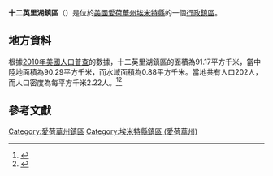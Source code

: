 {{noteTA
|G1=USState
|G2=地名
|G3=Unit
}}
{{Infobox settlement
|official_name            = 十二英里湖鎮區
|native_name = Twelve Mile Lake Township
|settlement_type          = [[行政鎮區|行政鎮區]]
|image_skyline            = 
|imagesize                = 
|image_map                = Map highlighting Twelve Mile Lake Township, Emmet County, Iowa.svg
|mapsize                  = 250px
|pushpin_map  =USA Iowa
|pushpin_label = 十二英里湖鎮區
|pushpin_label_position   = top
|pushpin_map_caption      = 十二英里湖鎮區在愛荷華州的位置
|subdivision_type         = [[世界政區索引|國家]]
|subdivision_type1        = [[美国州份|州份]]
|subdivision_type2        = [[愛荷華州行政区划|縣]]
|subdivision_name         = [[美国|美国]]
|subdivision_name1        = [[愛荷華州|愛荷華州]]
|subdivision_name2        = [[埃米特縣_(愛荷華州)|埃米特縣]]
|elevation_ft             = 1440
|elevation_m              = 440
|timezone                 = [[北美中部時區|北美中部時區]]
|area_total_km2           = 91.17
|area_land_km2            = 90.29
|area_water_km2           = 0.88
|area_total_sq_mi         = 
|area_land_sq_mi          = 
|area_water_sq_mi         = 
|population_as_of         = [[2010年美國人口普查|2010]]
|population_footnotes     = 
|population_total         = 202
|population_density_km2   = auto
|population_density_sq_mi = auto
|utc_offset               = -6
|coordinates              = {{coord|43|18|22|N|94|50|48|W|type:city_region:US-AL_source:GNS-enwiki|display=inline,title}}
| coor_pinpoint           = 
| coordinates_footnotes   = 
|timezone_DST             = CDT
|utc_offset_DST           = -5
|postal_code_type         = [[美國郵區編號|郵區編號]]
|postal_code              = 51334, 51342, 51364, 51365
|area_code                = {{link-en|电话区号712|Area code 712|712}}
|blank_name = [[地名信息系统|GNIS ID]]
|blank_info = 468800
}}
'''十二英里湖鎮區'''（{{lang-en|Twelve Mile Lake Township}}）是位於[[美國|美國]][[愛荷華州|愛荷華州]][[埃米特縣_(愛荷華州)|埃米特縣]]的一個[[行政鎮區|行政鎮區]]。

== 地方資料 ==
根據[[2010年美國人口普查|2010年美國人口普查]]的數據，十二英里湖鎮區的面積為91.17平方千米，當中陸地面積為90.29平方千米，而水域面積為0.88平方千米。當地共有人口202人，而人口密度為每平方千米2.22人。<ref name="GR8">{{cite web|url=http://factfinder2.census.gov|publisher=[[美国人口调查局|美国人口调查局]]|accessdate=2011-05-14|title=American FactFinder|archive-date=2013-09-11|archive-url=https://web.archive.org/web/20130911234518/http://factfinder2.census.gov/|dead-url=no}}</ref><ref>{{cite web|url=https://www.citypopulation.de/en/usa/iowa/admin/|title=USA: Iowa (Counties and Townships) - City Population}}</ref>

== 參考文獻 ==
{{reflist}}

{{埃米特縣 (愛荷華州)}}

{{DEFAULTSORT:Twelve Mile Lake Township}}
[[Category:愛荷華州鎮區|Category:愛荷華州鎮區]]
[[Category:埃米特縣鎮區_(愛荷華州)|Category:埃米特縣鎮區 (愛荷華州)]]

{{Iowa-geo-stub}}
